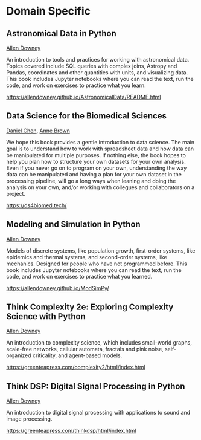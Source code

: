 # Domain Specific

## Astronomical Data in Python

[Allen Downey](https://www.allendowney.com/)

An introduction to tools and practices for working with astronomical data. Topics covered include SQL queries with complex joins, Astropy and Pandas, coordinates and other quantities with units, and visualizing data.  This book includes Jupyter notebooks where you can read the text, run the code, and work on exercises to practice what you learn.

<https://allendowney.github.io/AstronomicalData/README.html>


## Data Science for the Biomedical Sciences

[Daniel Chen](https://daniel.rbind.io/), [Anne Brown](https://bevanbrownlab.com/)

We hope this book provides a gentle introduction to data science. The main goal is to understand how to work with spreadsheet data and how data can be manipulated for multiple purposes. If nothing else, the book hopes to help you plan how to structure your own datasets for your own analysis. Even if you never go on to program on your own, understanding the way data can be manipulated and having a plan for your own dataset in the processing pipeline, will go a long ways when leaning and doing the analysis on your own, and/or working with collegues and collaborators on a project.

<https://ds4biomed.tech/>


## Modeling and Simulation in Python

[Allen Downey](https://www.allendowney.com/)

Models of discrete systems, like population growth, first-order systems, like epidemics and thermal systems, and second-order systems, like mechanics. Designed for people who have not programmed before.  This book includes Jupyter notebooks where you can read the text, run the code, and work on exercises to practice what you learned.

<https://allendowney.github.io/ModSimPy/>


## Think Complexity 2e: Exploring Complexity Science with Python

[Allen Downey](https://www.allendowney.com/)

An introduction to complexity science, which includes small-world graphs, scale-free networks, cellular automata, fractals and pink noise, self-organized criticality, and agent-based models.

<https://greenteapress.com/complexity2/html/index.html>


## Think DSP: Digital Signal Processing in Python

[Allen Downey](https://www.allendowney.com/)

An introduction to digital signal processing with applications to sound and image processing.

<https://greenteapress.com/thinkdsp/html/index.html>


